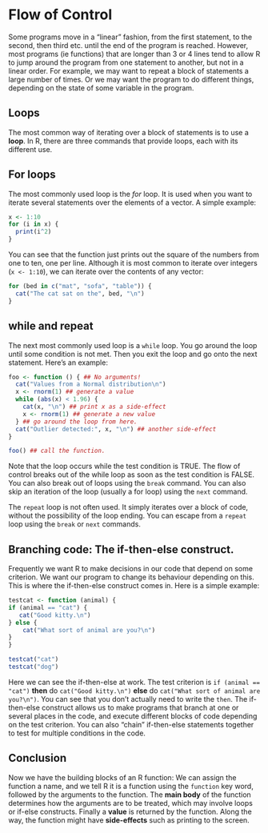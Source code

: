 # Flow of Control {#chap5}

Some programs move in a "linear" fashion, from the first statement, to the second, then third etc. until the end of the program is reached. However, most programs (ie functions) that are longer than 3 or 4 lines tend to allow R to jump around the program from one statement to another, but not in a linear order. For example, we may want to repeat a block of statements a large number of times. Or we may want the program to do different things, depending on the state of some variable in the program.

## Loops

The most common way of iterating over a block of statements is to use a __loop__. In R, there are three commands that provide loops, each with its different use.

## For loops

The most commonly used loop is the _for_ loop. It is used when you want to iterate several statements over the elements of a vector. A simple example:

```r
x <- 1:10
for (i in x) {
  print(i^2)
}
```

You can see that the function just prints out the square of the numbers from one to ten, one per line. Although it is most common to iterate over integers (``x <- 1:10``), we can iterate over the contents of any vector:

```r
for (bed in c("mat", "sofa", "table")) {
  cat("The cat sat on the", bed, "\n")
}
```

## while and repeat

The next most commonly used loop is a ``while`` loop. You go around the loop until some condition is not met. Then you exit the loop and go onto the next statement. Here's an example:

```r
foo <- function () { ## No arguments!
  cat("Values from a Normal distribution\n")
  x <- rnorm(1) ## generate a value
  while (abs(x) < 1.96) {
    cat(x, "\n") ## print x as a side-effect
    x <- rnorm(1) ## generate a new value
  } ## go around the loop from here.
  cat("Outlier detected:", x, "\n") ## another side-effect
}

foo() ## call the function.
```
Note that the loop occurs while the test condition is TRUE. The flow of control breaks out of the while loop as soon as the test condition is FALSE. You can also break out of loops using the ``break`` command. You can also skip an iteration of the loop (usually a for loop) using the ``next`` command.

The ``repeat`` loop is not often used. It simply iterates over a block of code, without the possibility of the loop ending. You can escape from a ``repeat`` loop using the ``break`` or ``next`` commands.

## Branching code: The if-then-else construct.

Frequently we want R to make decisions in our code that depend on some criterion. We want our program to change its behaviour depending on this. This is where the if-then-else construct comes in. Here is a simple example:

```r
testcat <- function (animal) {
if (animal == "cat") {
   cat("Good kitty.\n")
} else {
    cat("What sort of animal are you?\n")
}
}

testcat("cat")
testcat("dog")
```
Here we can see the if-then-else at work. The test criterion is ``if (animal == "cat")`` __then__ do ``cat("Good kitty.\n")`` __else__ do ``cat("What sort of animal are you?\n")``. You can see that you don't actually need to write the ``then``. The if-then-else construct allows us to make programs that branch at one or several places in the code, and execute different blocks of code depending on the test criterion. You can also "chain" if-then-else statements together to test for multiple conditions in the code.

## Conclusion

Now we have the building blocks of an R function: We can assign the function a name, and we tell R it is a function using the ``function`` key word, followed by the arguments to the function. The __main body__ of the function determines how the arguments are to be treated, which may involve loops or if-else constructs. Finally a __value__ is returned by the function. Along the way, the function might have __side-effects__ such as printing to the screen.

